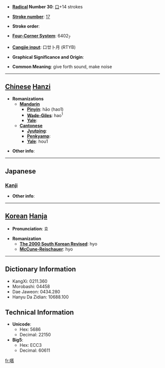 * '''[[Wiktionary:Chinese radical index| Radical]] Number 30''': [[Wiktionary:Chinese radical index 口|口]]+14 strokes

* '''[[Wiktionary:Chinese total strokes index|Stroke number]]''': [[Wiktionary:Chinese total strokes index 17|17]]

* '''Stroke order''': 

* '''[[Wiktionary:Chinese four corner index|Four-Corner System]]''': 6402<sub>7</sub>

* '''[[Wiktionary:Chinese Cangjie index|Cangjie input]]''': 口廿卜月 (RTYB)

* '''Graphical Significance and Origin''': 

* '''Common Meaning''': give forth sound, make noise

----

== [[Chinese]] [[Hanzi]] ==

* '''Romanizations'''
** '''[[Mandarin]]'''
*** '''[[Pinyin]]''': hāo (hao1)
*** '''[[Wade-Giles]]''': hao<sup>1</sup>
*** '''[[Yale]]''': 
** '''[[Cantonese]]'''
*** '''[[Jyutping]]''':
*** '''[[Penkyamp]]''': 
*** '''[[Yale]]''': hou1

* '''Other info''': 

----

==Japanese==
===[[Kanji]]===
{{kanji|on readings=[[こう]] (kō)|kun readings=[[さけぶ]] (sakebu)}}

* '''Other info''':  

----

== [[Korean]] [[Hanja]] ==

* '''Pronunciation''': 효

* '''Romanization'''
** '''[[The 2000 South Korean Revised Romanization|The 2000 South Korean Revised]]''': hyo
** '''[[McCune-Reischauer]]''': hyo

----

== Dictionary Information ==

* KangXi: 0211.360
* Morobashi: 04458
* Dae Jaweon: 0434.280
* Hanyu Da Zidian: 10688.100

== Technical Information ==

* '''Unicode''':
** Hex: 5686
** Decimal: 22150
* '''Big5''':
** Hex: ECC3
** Decimal: 60611

[[fr:嚆]]